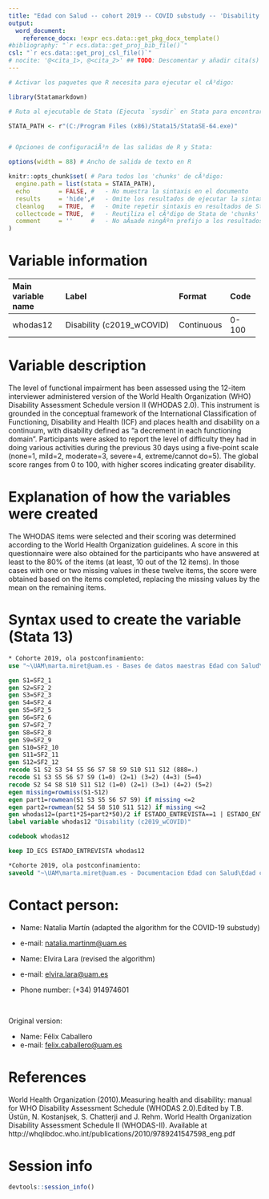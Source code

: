 ```yaml
---
title: "Edad con Salud -- cohort 2019 -- COVID substudy -- 'Disability'"
output:
  word_document:
    reference_docx: !expr ecs.data::get_pkg_docx_template()
#bibliography: "`r ecs.data::get_proj_bib_file()`"
csl: "`r ecs.data::get_proj_csl_file()`"
# nocite: '@<cita_1>, @<cita_2>' ## TODO: Descomentar y añadir cita(s) o borrar campo
---
```


```r
# Activar los paquetes que R necesita para ejecutar el cÃ³digo:

library(Statamarkdown)

# Ruta al ejecutable de Stata (Ejecuta `sysdir` en Stata para encontrar la ruta)

STATA_PATH <- r"(C:/Program Files (x86)/Stata15/StataSE-64.exe)"


# Opciones de configuraciÃ³n de las salidas de R y Stata:

options(width = 88) # Ancho de salida de texto en R

knitr::opts_chunk$set( # Para todos los 'chunks' de cÃ³digo:
  engine.path = list(stata = STATA_PATH),
  echo        = FALSE, #   - No muestra la sintaxis en el documento
  results     = 'hide',#   - Omite los resultados de ejecutar la sintaxis
  cleanlog    = TRUE,  #   - Omite repetir sintaxis en resultados de Stata
  collectcode = TRUE,  #   - Reutiliza el cÃ³digo de Stata de 'chunks' anteriores
  comment     = ''     #   - No aÃ±ade ningÃºn prefijo a los resultados
)
```
  

# Variable information

+------------------------+------------------------------------------------------+------------+-------------+
| **Main variable name** | **Label**                                            | **Format** | **Code**    |
+:=======================+:=====================================================+:===========+:============+
| whodas12               | Disability (c2019_wCOVID)                            | Continuous | 0-100       |
+------------------------+------------------------------------------------------+------------+-------------+
  
# Variable description
  
The level of functional impairment has been assessed using the 12-item interviewer administered version of the World Health Organization (WHO) Disability Assessment Schedule version II (WHODAS 2.0). This instrument is grounded in the conceptual framework of the International Classification of Functioning, Disability and Health (ICF) and places health and disability on a continuum, with disability defined as "a decrement in each functioning domain". Participants were asked to report the level of difficulty they had in doing various activities during the previous 30 days using a five-point scale (none=1, mild=2, moderate=3, severe=4, extreme/cannot do=5). The global score ranges from 0 to 100, with higher scores indicating greater disability. 

# Explanation of how the variables were created

The WHODAS items were selected and their scoring was determined according to the World Health Organization guidelines. A score in this questionnaire were also obtained for the participants who have answered at least to the 80% of the items (at least, 10 out of the 12 items). In those cases with one or two missing values in these twelve items, the score were obtained based on the items completed, replacing the missing values by the mean on the remaining items.

# Syntax used to create the variable (Stata 13)


```stata

* Cohorte 2019, ola postconfinamiento:
use "~\UAM\marta.miret@uam.es - Bases de datos maestras Edad con Salud\Subestudio_COVID\Edad_con_salud_Fichero_Completo.dta"

```

```stata

gen S1=SF2_1
gen S2=SF2_2
gen S3=SF2_3
gen S4=SF2_4
gen S5=SF2_5
gen S6=SF2_6
gen S7=SF2_7
gen S8=SF2_8
gen S9=SF2_9
gen S10=SF2_10
gen S11=SF2_11
gen S12=SF2_12
recode S1 S2 S3 S4 S5 S6 S7 S8 S9 S10 S11 S12 (888=.) 
recode S1 S3 S5 S6 S7 S9 (1=0) (2=1) (3=2) (4=3) (5=4)
recode S2 S4 S8 S10 S11 S12 (1=0) (2=1) (3=1) (4=2) (5=2)
egen missing=rowmiss(S1-S12)
egen part1=rowmean(S1 S3 S5 S6 S7 S9) if missing <=2
egen part2=rowmean(S2 S4 S8 S10 S11 S12) if missing <=2
gen whodas12=(part1*25+part2*50)/2 if ESTADO_ENTREVISTA==1 | ESTADO_ENTREVISTA==9
label variable whodas12 "Disability (c2019_wCOVID)"

```

```stata

codebook whodas12 

```

```stata
keep ID_ECS ESTADO_ENTREVISTA whodas12

*Cohorte 2019, ola postconfinamiento:
saveold "~\UAM\marta.miret@uam.es - Documentacion Edad con Salud\Edad con salud - Subestudio COVID\Outcomes\Outcome datasets\Outcome_disability.dta", replace version(13)

```

# Contact person:

- Name: Natalia Martín (adapted the algorithm for the COVID-19 substudy)
- e-mail: [natalia.martinm@uam.es](mailto:natalia.martinm@uam.es){.email}

- Name: Elvira Lara (revised the algorithm)
- e-mail: [elvira.lara\@uam.es](mailto:elvira.lara@uam.es){.email}
- Phone number: (+34) 914974601

<br>
  
  Original version:
  
- Name: Félix Caballero 
- e-mail: [felix.caballero@uam.es](mailto:felix.caballero@uam.es){.email}

# References

:::{#refs}
World Health Organization (2010).Measuring health and disability: manual for WHO Disability Assessment Schedule (WHODAS 2.0).Edited by T.B. Üstün, N. Kostanjsek, S. Chatterji and J. Rehm. World Health Organization Disability Assessment Schedule II (WHODAS-II). Available at http://whqlibdoc.who.int/publications/2010/9789241547598_eng.pdf
:::
# Session info

```r
devtools::session_info()
```